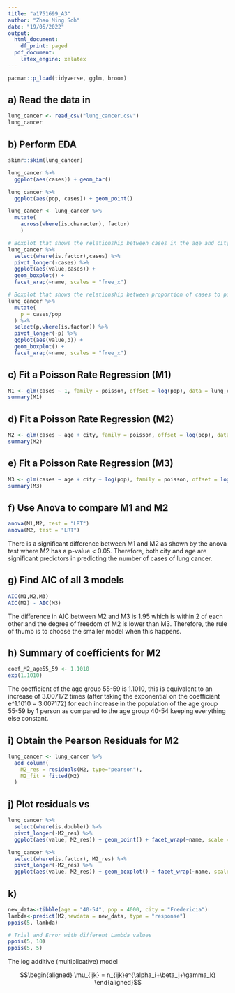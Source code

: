 ```yaml
---
title: "a1751699_A3"
author: "Zhao Ming Soh"
date: "19/05/2022"
output:
  html_document:
    df_print: paged
  pdf_document:
    latex_engine: xelatex
---
```


```r
pacman::p_load(tidyverse, gglm, broom)
```

## a) Read the data in
```r
lung_cancer <- read_csv("lung_cancer.csv")
lung_cancer
```

## b) Perform EDA
```r
skimr::skim(lung_cancer)

lung_cancer %>%
  ggplot(aes(cases)) + geom_bar()

lung_cancer %>%
  ggplot(aes(pop, cases)) + geom_point()

lung_cancer <- lung_cancer %>%
  mutate(
    across(where(is.character), factor)
    )

# Boxplot that shows the relationship between cases in the age and city groups
lung_cancer %>%
  select(where(is.factor),cases) %>%
  pivot_longer(-cases) %>%
  ggplot(aes(value,cases)) +
  geom_boxplot() + 
  facet_wrap(~name, scales = "free_x")

# Boxplot that shows the relationship between proportion of cases to populations in the age and city groups
lung_cancer %>%
  mutate(
    p = cases/pop
  ) %>%
  select(p,where(is.factor)) %>%
  pivot_longer(-p) %>%
  ggplot(aes(value,p)) +
  geom_boxplot() + 
  facet_wrap(~name, scales = "free_x")
```

## c) Fit a Poisson Rate Regression (M1)
```r
M1 <- glm(cases ~ 1, family = poisson, offset = log(pop), data = lung_cancer)
summary(M1)
```

## d) Fit a Poisson Rate Regression (M2)
```r
M2 <- glm(cases ~ age + city, family = poisson, offset = log(pop), data = lung_cancer)
summary(M2)
```

## e) Fit a Poisson Rate Regression (M3)
```r
M3 <- glm(cases ~ age + city + log(pop), family = poisson, offset = log(pop), data = lung_cancer)
summary(M3)
```

## f) Use Anova to compare M1 and M2
```r
anova(M1,M2, test = "LRT")
anova(M2, test = "LRT")
```
There is a significant difference between M1 and M2 as shown by the anova test where M2 has a p-value < 0.05. Therefore, both city and age are significant predictors in predicting the number of cases of lung cancer.

## g) Find AIC of all 3 models
```r
AIC(M1,M2,M3)
AIC(M2) - AIC(M3)
```
The difference in AIC between M2 and M3 is 1.95 which is within 2 of each other and the degree of freedom of M2 is lower than M3. Therefore, the rule of thumb is to choose the smaller model when this happens.

## h) Summary of coefficients for M2
```r
coef_M2_age55_59 <- 1.1010
exp(1.1010)

```
The coefficient of the age group 55-59 is 1.1010, this is equivalent to an increase of 3.007172 times (after taking the exponential on the coefficient e^1.1010 = 3.007172) for each increase in the population of the age group 55-59 by 1 person as compared to the age group 40-54 keeping everything else constant.

## i) Obtain the Pearson Residuals for M2
```r
lung_cancer <- lung_cancer %>%
  add_column(
    M2_res = residuals(M2, type="pearson"),
    M2_fit = fitted(M2)
  )
```

## j) Plot residuals vs
```r
lung_cancer %>%
  select(where(is.double)) %>%
  pivot_longer(-M2_res) %>%
  ggplot(aes(value, M2_res)) + geom_point() + facet_wrap(~name, scale = "free")

lung_cancer %>%
  select(where(is.factor), M2_res) %>%
  pivot_longer(-M2_res) %>%
  ggplot(aes(value, M2_res)) + geom_boxplot() + facet_wrap(~name, scale = "free")

```

## k) 
```r
new_data<-tibble(age = "40-54", pop = 4000, city = "Fredericia")
lambda<-predict(M2,newdata = new_data, type = "response")
ppois(5, lambda)

# Trial and Error with different Lambda values
ppois(5, 10)
ppois(5, 5)
```

The log additive (multiplicative) model

$$\begin{aligned}
\mu_{ijk} = n_{ijk}e^{\alpha_i+\beta_j+\gamma_k}
\end{aligned}$$


